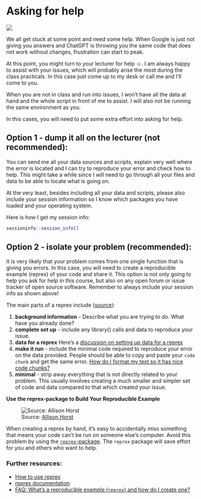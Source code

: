 # Asking for help {.unnumbered}

![](https://reprex.tidyverse.org/reference/figures/help-me-help-you.png){out-width=50% fig-align=center}

We all get stuck at some point and need some help.
When Google is just not giving you answers and ChatGPT is throwing you the same code that does not work without changes, frustration can start to peak.

At this point, you might turn to your lecturer for help ☺️.
I am always happy to assist with your issues, which will probably arise the most during the class practicals. 
In this case just come up to my desk or call me and I'll come to you.

When you are not in class and run into issues, I won't have all the data at hand and the whole script in front of me to assist. 
I will also not be running the same environment as you. 

In this cases, you will need to put some extra effort into asking for help. 

## Option 1 - dump it all on the lecturer (not recommended):

You can send me all your data sources and scripts, explain very well where the error is located and I can try to reproduce your error and check how to help. 
This might take a while since I will need to go through all your files and data to be able to locate what is going on. 

At the very least, besides including all your data and scripts, please also include your session information so I know which packages you have loaded and your operating system.

Here is how I get my session info:

```r
sessioninfo::session_info()
```


## Option 2 - isolate your problem (recommended):

It is very likely that your problem comes from one single function that is giving you errors. 
In this case, you will need to create a reproducible example (reprex) of your code and share it. 
This option is not only going to help you ask for help in this course, but also on any open forum or issue tracker of open source software. 
Remember to always include your session info as shown above!

The main parts of a reprex include ([source](https://forum.posit.co/t/faq-whats-a-reproducible-example-reprex-and-how-do-i-create-one/5219)):

1. **background information** - Describe what you are trying to do. What have you already done?
1. **complete set up** - include any library() calls and data to reproduce your issue.
1. **data for a reprex** Here's a [discussion on setting up data for a reprex](https://forum.posit.co/t/best-practices-how-to-prepare-your-own-data-for-use-in-a-reprex-if-you-can-t-or-don-t-know-how-to-reproduce-a-problem-with-a-built-in-dataset/5346)
1. **make it run** - include the minimal code required to reproduce your error on the data provided.
People should be able to copy and paste your `code chunk` and get the same error.
[How do I format my text so it has nice code chunks?](https://forum.posit.co/t/faq-how-to-make-your-code-look-nice-markdown-formatting/6246)
1. **minimal** - strip away everything that is not directly related to your problem. This usually involves creating a much smaller and simpler set of code and data compared to that which created your issue.

**Use the reprex-package to Build Your Reproducible Example**

![Source: [Allison Horst](https://allisonhorst.com/)](https://cdn.myportfolio.com/45214904-6a61-4e23-98d6-b140f8654a40/7f95a7e2-07f9-4345-9b2b-c62c556739e6_rw_1920.png?h=3da3bf53a5ecbc64f5d22d49763ad6ff){.lightbox}

When creating a reprex by hand, it’s easy to accidentally miss something that means your code can’t be run on someone else’s computer. Avoid this problem by using the [`reprex`-package](https://www.tidyverse.org/help/).
The `reprex` package will save effort for you and others who want to help.

### Further resources:

- [How to use reprex](https://reprex.tidyverse.org/articles/learn-reprex.html)
- [reprex documentation](https://reprex.tidyverse.org/index.html)
- [FAQ: What's a reproducible example (`reprex`) and how do I create one?](https://forum.posit.co/t/faq-whats-a-reproducible-example-reprex-and-how-do-i-create-one/5219)
